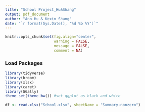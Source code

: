 ```yaml
---
title: "School Project_Hu&Shang"
output: pdf_document
author: "Ann Hu & Kexin Shang"
date: "`r format(Sys.Date(), '%d %b %Y')`"
---
```


```r
knitr::opts_chunk$set(fig.align="center",
                      warning = FALSE,
                      message = FALSE,
                      comment = NA)
```

### Load Packages

```r
library(tidyverse)
library(broom)
library(xlsx)
library(caret)
library(GGally)
theme_set(theme_bw()) #set ggplot as black and white
```

```r
df <- read.xlsx("School.xlsx", sheetName = "Summary-nonzero")
```


